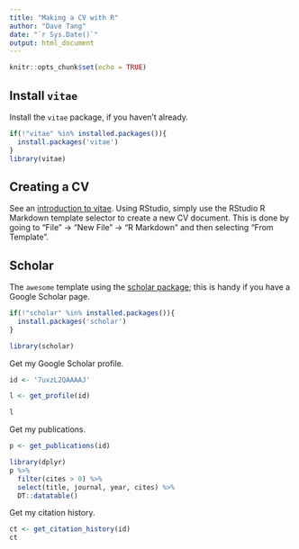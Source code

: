 ```yaml
---
title: "Making a CV with R"
author: "Dave Tang"
date: "`r Sys.Date()`"
output: html_document
---
```


```r
knitr::opts_chunk$set(echo = TRUE)
```

## Install `vitae`

Install the `vitae` package, if you haven't already.

```r
if(!"vitae" %in% installed.packages()){
  install.packages('vitae')
}
library(vitae)
```

## Creating a CV

See an [introduction to vitae](https://ropenscilabs.github.io/vitae/articles/vitae.html). Using RStudio, simply use the RStudio R Markdown template selector to create a new CV document. This is done by going to "File" -> "New File" -> "R Markdown" and then selecting "From Template".

## Scholar

The `awesome` template using the [scholar package](https://cran.r-project.org/web/packages/scholar/vignettes/scholar.html); this is handy if you have a Google Scholar page.

```r
if(!"scholar" %in% installed.packages()){
  install.packages('scholar')
}

library(scholar)
```

Get my Google Scholar profile.

```r
id <- '7uxzL2QAAAAJ'

l <- get_profile(id)

l
```

Get my publications.

```r
p <- get_publications(id)

library(dplyr)
p %>%
  filter(cites > 0) %>%
  select(title, journal, year, cites) %>%
  DT::datatable()
```

Get my citation history.

```r
ct <- get_citation_history(id)
ct
```
